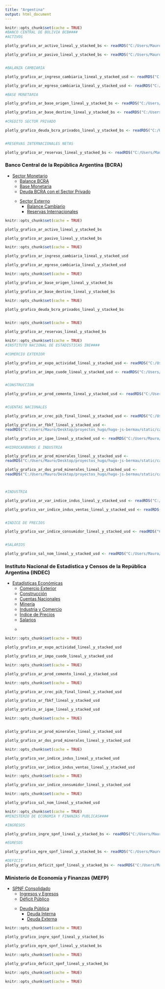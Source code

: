 ```yaml
---
title: "Argentina"
output: html_document
---
```


```r
knitr::opts_chunk$set(cache = TRUE) 
#BANCO CENTRAL DE BOLIVIA BCB####
#ACTIVOS

plotly_grafico_ar_activo_lineal_y_stacked_bs <- readRDS("C:/Users/Mauro/Desktop/proyectos_hugo/hugo-js-bermau/static/cached_plots/argentina/plotly_grafico_ar_activo_lineal_y_stacked_bs.rds")

plotly_grafico_ar_pasivo_lineal_y_stacked_bs <- readRDS("C:/Users/Mauro/Desktop/proyectos_hugo/hugo-js-bermau/static/cached_plots/argentina/plotly_grafico_ar_pasivo_lineal_y_stacked_bs.rds")


#BALANZA CAMBIARIA

plotly_grafico_ar_ingreso_cambiaria_lineal_y_stacked_usd <- readRDS("C:/Users/Mauro/Desktop/proyectos_hugo/hugo-js-bermau/static/cached_plots/argentina/plotly_grafico_ar_ingreso_cambiaria_lineal_y_stacked_usd.rds")

plotly_grafico_ar_egreso_cambiaria_lineal_y_stacked_usd <- readRDS("C:/Users/Mauro/Desktop/proyectos_hugo/hugo-js-bermau/static/cached_plots/argentina/plotly_grafico_ar_egreso_cambiaria_lineal_y_stacked_usd.rds")

#BASE MONETARIA

plotly_grafico_ar_base_origen_lineal_y_stacked_bs <- readRDS("C:/Users/Mauro/Desktop/proyectos_hugo/hugo-js-bermau/static/cached_plots/argentina/plotly_grafico_base_origen_lineal_y_stacked_bs.rds")

plotly_grafico_ar_base_destino_lineal_y_stacked_bs <- readRDS("C:/Users/Mauro/Desktop/proyectos_hugo/hugo-js-bermau/static/cached_plots/argentina/plotly_grafico_base_destino_lineal_y_stacked_bs.rds")
  
#CREDITO SECTOR PRIVADO 

plotly_grafico_deuda_bcra_privados_lineal_y_stacked_bs <- readRDS("C:/Users/Mauro/Desktop/proyectos_hugo/hugo-js-bermau/static/cached_plots/argentina/plotly_grafico_deuda_bcb_privados_lineal_y_stacked_bs.rds")


#RESERVAS INTERNACIONALES NETAS

plotly_grafico_ar_reservas_lineal_y_stacked_bs <- readRDS("C:/Users/Mauro/Desktop/proyectos_hugo/hugo-js-bermau/static/cached_plots/argentina/plotly_grafico_ar_reservas_lineal_y_stacked_bs.rds")

```

### Banco Central de la República Argentina (BCRA)

<ul class="nav nav-tabs" role="tablist">
     <li class="dropdown">
        <a class="dropdown-toggle" data-toggle="dropdown" href="#" aria-expanded="false">
          Sector Monetario <span class="caret"></span></a>
        <ul class="dropdown-menu">
          <li class=""><a href="#balance" data-toggle="tab" aria-expanded="false" aria-controls="first-tab">
          Balance BCRA</a></li>
          <li class=""><a href="#basemon" data-toggle="tab" aria-expanded="false" aria-controls="first-tab">
          Base Monetaria</a></li>
          <li class=""><a href="#deudaint" data-toggle="tab" aria-expanded="false" aria-controls="first-tab">
          Deuda BCRA con el Sector Privado</a></li>
        </ul>
     </li>
     
<ul class="nav nav-tabs" role="tablist">
     <li class="dropdown">
        <a class="dropdown-toggle" data-toggle="dropdown" href="#" aria-expanded="false">
          Sector Externo <span class="caret"></span></a>
        <ul class="dropdown-menu">
          <li class=""><a href="#balanzacamb" data-toggle="tab" aria-expanded="false" aria-controls="second-tab">
          Balance Cambiario</a></li>
          <li class=""><a href="#rin" data-toggle="tab" aria-expanded="false" aria-controls="second-tab">
          Reservas Internacionales</a></li>
        </ul></ul>
     </li>

</ul>
</ul>
<!-- Contenido de las pestañas BCRA -->
<div class="tab-content" id="nav-tabContent">
  <div class="tab-pane fade" id="balance" role="tabpanel" aria-labelledby="balance-tab">
```r

knitr::opts_chunk$set(cache = TRUE)

plotly_grafico_ar_activo_lineal_y_stacked_bs

plotly_grafico_ar_pasivo_lineal_y_stacked_bs

```
  </div>
  
  <div class="tab-pane fade" id="balanzacamb" role="tabpanel" aria-labelledby="balanzacamb-tab">
```r

knitr::opts_chunk$set(cache = TRUE)

plotly_grafico_ar_ingreso_cambiaria_lineal_y_stacked_usd

plotly_grafico_ar_egreso_cambiaria_lineal_y_stacked_usd

``` 
  </div>

  <div class="tab-pane fade" id="basemon" role="tabpanel" aria-labelledby="basemon-tab">
```r

knitr::opts_chunk$set(cache = TRUE)

plotly_grafico_ar_base_origen_lineal_y_stacked_bs

plotly_grafico_ar_base_destino_lineal_y_stacked_bs


``` 
  </div>

  <div class="tab-pane fade" id="deudaint" role="tabpanel" aria-labelledby="deudaint-tab">
```r
    
knitr::opts_chunk$set(cache = TRUE)

plotly_grafico_deuda_bcra_privados_lineal_y_stacked_bs
    

``` 
  </div>

  <div class="tab-pane fade" id="rin" role="tabpanel" aria-labelledby="rin-tab">
```r

knitr::opts_chunk$set(cache = TRUE)

plotly_grafico_ar_reservas_lineal_y_stacked_bs

``` 
  </div>
  
    
</div>


```r
knitr::opts_chunk$set(cache = TRUE) 
#INSTITUTO NACIONAL DE ESTADISTICAS INE####

#COMERCIO EXTERIOR

plotly_grafico_ar_expo_actividad_lineal_y_stacked_usd <- readRDS("C:/Users/Mauro/Desktop/proyectos_hugo/hugo-js-bermau/static/cached_plots/argentina/plotly_grafico_ar_expo_actividad_lineal_y_stacked_usd.rds")

plotly_grafico_ar_impo_cuode_lineal_y_stacked_usd <- readRDS("C:/Users/Mauro/Desktop/proyectos_hugo/hugo-js-bermau/static/cached_plots/argentina/plotly_grafico_ar_impo_cuode_lineal_y_stacked_usd.rds")


#CONSTRUCCION

plotly_grafico_ar_prod_cemento_lineal_y_stacked_usd <- readRDS("C:/Users/Mauro/Desktop/proyectos_hugo/hugo-js-bermau/static/cached_plots/plotly_grafico_ar_prod_cemento_lineal_y_stacked_usd.rds")


#CUENTAS NACIONALES

plotly_grafico_ar_crec_pib_final_lineal_y_stacked_usd <- readRDS("C:/Users/Mauro/Desktop/proyectos_hugo/hugo-js-bermau/static/cached_plots/argentina/plotly_grafico_ar_crec_pib_final_lineal_y_stacked_usd.rds")

plotly_grafico_ar_fbkf_lineal_y_stacked_usd <- 
readRDS("C:/Users/Mauro/Desktop/proyectos_hugo/hugo-js-bermau/static/cached_plots/argentina/plotly_grafico_ar_fbkf_lineal_y_stacked_usd.rds")

plotly_grafico_ar_igae_lineal_y_stacked_usd <- readRDS("C:/Users/Mauro/Desktop/proyectos_hugo/hugo-js-bermau/static/cached_plots/argentina/plotly_grafico_ar_igae_lineal_y_stacked_usd.rds")

#HIDROCARBUROS E INDUSTRIA

plotly_grafico_ar_prod_minerales_lineal_y_stacked_usd <-
readRDS("C:/Users/Mauro/Desktop/proyectos_hugo/hugo-js-bermau/static/cached_plots/argentina/plotly_grafico_ar_prod_minerales_lineal_y_stacked_usd.rds")

plotly_grafico_ar_dos_prod_minerales_lineal_y_stacked_usd <-
readRDS("C:/Users/Mauro/Desktop/proyectos_hugo/hugo-js-bermau/static/cached_plots/argentina/plotly_grafico_ar_dos_prod_minerales_lineal_y_stacked_usd.rds")



#INDUSTRIA

plotly_grafico_ar_var_indice_indus_lineal_y_stacked_usd <- readRDS("C:/Users/Mauro/Desktop/proyectos_hugo/hugo-js-bermau/static/cached_plots/argentina/plotly_grafico_ar_var_indice_indus_lineal_y_stacked_usd.rds")

plotly_grafico_var_indice_indus_ventas_lineal_y_stacked_usd <- readRDS("C:/Users/Mauro/Desktop/proyectos_hugo/hugo-js-bermau/static/cached_plots/argentina/plotly_grafico_var_indice_indus_ventas_lineal_y_stacked_usd.rds")


#INDICE DE PRECIOS

plotly_grafico_var_indice_consumidor_lineal_y_stacked_usd <- readRDS("C:/Users/Mauro/Desktop/proyectos_hugo/hugo-js-bermau/static/cached_plots/argentina/plotly_grafico_var_indice_consumidor_lineal_y_stacked_usd.rds")


#SALARIOS

plotly_grafico_sal_nom_lineal_y_stacked_usd <- readRDS("C:/Users/Mauro/Desktop/proyectos_hugo/hugo-js-bermau/static/cached_plots/argentina/plotly_grafico_sal_nom_lineal_y_stacked_usd.rds")

```

### Instituto Nacional de Estadística y Censos de la República Argentina (INDEC)

<ul class="nav nav-tabs" role="tablist">
     <li class="dropdown">
        <a class="dropdown-toggle" data-toggle="dropdown" href="#" aria-expanded="false">
          Estadísticas Económicas <span class="caret"></span></a>
        <ul class="dropdown-menu">
          <li class=""><a href="#comex" data-toggle="tab" aria-expanded="false" aria-controls="first-tab">
          Comercio Exterior</a></li>
          <li class=""><a href="#constru" data-toggle="tab" aria-expanded="false" aria-controls="first-tab">
          Construcción </a></li>
          <li class=""><a href="#cuentasnac" data-toggle="tab" aria-expanded="false" aria-controls="first-tab">
          Cuentas Nacionales</a></li>
          <li class=""><a href="#hidmin" data-toggle="tab" aria-expanded="false" aria-controls="first-tab">
          Minería</a></li>
          <li class=""><a href="#icomex" data-toggle="tab" aria-expanded="false" aria-controls="first-tab">
          Industria y Comercio</a></li>
          <li class=""><a href="#inpre" data-toggle="tab" aria-expanded="false" aria-controls="first-tab">
          Índice de Precios</a></li>
          <li class=""><a href="#sala" data-toggle="tab" aria-expanded="false" aria-controls="first-tab">
          Salarios</a></li>
        </ul>
     </li>
     
<ul class="nav nav-tabs" role="tablist">
     <li class="dropdown">
        <a class="dropdown-toggle" data-toggle="dropdown" href="#" aria-expanded="false"> <span class="caret"></span></a>
        </ul>
     </li>
</ul>
</ul>

<!-- Contenido de las pestañas INDEC -->

<div class="tab-content" id="nav-tabContent">
  <div class="tab-pane fade" id="comex" role="tabpanel" aria-labelledby="comex-tab">
```r

knitr::opts_chunk$set(cache = TRUE)

plotly_grafico_ar_expo_actividad_lineal_y_stacked_usd

plotly_grafico_ar_impo_cuode_lineal_y_stacked_usd

``` 
  </div>

  <div class="tab-pane fade" id="constru" role="tabpanel" aria-labelledby="constru-tab">
```r

knitr::opts_chunk$set(cache = TRUE)

plotly_grafico_ar_prod_cemento_lineal_y_stacked_usd

``` 
  </div>

  <div class="tab-pane fade" id="cuentasnac" role="tabpanel" aria-labelledby="cuentasnac-tab">
```r

knitr::opts_chunk$set(cache = TRUE)

plotly_grafico_ar_crec_pib_final_lineal_y_stacked_usd

plotly_grafico_ar_fbkf_lineal_y_stacked_usd

plotly_grafico_ar_igae_lineal_y_stacked_usd

``` 
  </div>

  <div class="tab-pane fade" id="hidmin" role="tabpanel" aria-labelledby="hidmin-tab">
```r

knitr::opts_chunk$set(cache = TRUE)


plotly_grafico_ar_prod_minerales_lineal_y_stacked_usd

plotly_grafico_ar_dos_prod_minerales_lineal_y_stacked_usd

``` 
  </div>

  <div class="tab-pane fade" id="icomex" role="tabpanel" aria-labelledby="icomex-tab">
```r

knitr::opts_chunk$set(cache = TRUE)

plotly_grafico_var_indice_indus_lineal_y_stacked_usd

plotly_grafico_var_indice_indus_ventas_lineal_y_stacked_usd

``` 
  </div>

  <div class="tab-pane fade" id="inpre" role="tabpanel" aria-labelledby="inpre-tab">
```r

knitr::opts_chunk$set(cache = TRUE)

plotly_grafico_var_indice_consumidor_lineal_y_stacked_usd

``` 
  </div>
  
  <div class="tab-pane fade" id="sala" role="tabpanel" aria-labelledby="sala-tab">
```r

knitr::opts_chunk$set(cache = TRUE)

plotly_grafico_sal_nom_lineal_y_stacked_usd


``` 
  </div>

</div>

```r
knitr::opts_chunk$set(cache = TRUE) 
#MINISTERIO DE ECONOMIA Y FINANZAS PUBLICAS####

#INGRESOS 

plotly_grafico_ingre_spnf_lineal_y_stacked_bs <- readRDS("C:/Users/Mauro/Desktop/proyectos_hugo/hugo-js-bermau/static/cached_plots/plotly_grafico_ingre_spnf_lineal_y_stacked_bs.rds")

#EGRESOS

plotly_grafico_egre_spnf_lineal_y_stacked_bs <- readRDS("C:/Users/Mauro/Desktop/proyectos_hugo/hugo-js-bermau/static/cached_plots/plotly_grafico_egre_spnf_lineal_y_stacked_bs.rds")

#DEFICIT
plotly_grafico_deficit_spnf_lineal_y_stacked_bs <- readRDS("C:/Users/Mauro/Desktop/proyectos_hugo/hugo-js-bermau/static/cached_plots/plotly_grafico_deficit_spnf_lineal_y_stacked_bs.rds")


```

### Ministerio de Economía y Finanzas (MEFP)

<ul class="nav nav-tabs" role="tablist">
     <li class="dropdown">
        <a class="dropdown-toggle" data-toggle="dropdown" href="#" aria-expanded="false">
          SPNF Consolidado <span class="caret"></span></a>
        <ul class="dropdown-menu">
          <li class=""><a href="#ingregre" data-toggle="tab" aria-expanded="false" aria-controls="first-tab">
          Ingresos y Egresos</a></li>
            <li class=""><a href="#deficitpu" data-toggle="tab" aria-expanded="false" aria-controls="first-tab">
          Déficit Público</a></li>
        </ul>
     </li>
     
<ul class="nav nav-tabs" role="tablist">
     <li class="dropdown">
        <a class="dropdown-toggle" data-toggle="dropdown" href="#" aria-expanded="false">
          Deuda Pública <span class="caret"></span></a>
        <ul class="dropdown-menu">
          <li class=""><a href="#deudainterna" data-toggle="tab" aria-expanded="false" aria-controls="fourth-tab">
          Deuda Interna </a></li>
          <li class=""><a href="#deudaexterna" data-toggle="tab" aria-expanded="false" aria-controls="fourth-tab">
          Deuda Externa </a></li>
        </ul></ul>
     </li>
</ul>
</ul>


<!-- Contenido de las pestañas MECON -->

<div class="tab-content" id="nav-tabContent">
  <div class="tab-pane fade" id="ingregre" role="tabpanel" aria-labelledby="ingregre-tab">
```r

knitr::opts_chunk$set(cache = TRUE)

plotly_grafico_ingre_spnf_lineal_y_stacked_bs

plotly_grafico_egre_spnf_lineal_y_stacked_bs
``` 
  </div>

  <div class="tab-pane fade" id="deficitpu" role="tabpanel" aria-labelledby="deficitpu-tab">
```r

knitr::opts_chunk$set(cache = TRUE)

plotly_grafico_deficit_spnf_lineal_y_stacked_bs

``` 
  </div>

  <div class="tab-pane fade" id="deudainterna" role="tabpanel" aria-labelledby="deudainterna-tab">
```r

knitr::opts_chunk$set(cache = TRUE)

``` 
  </div>

  <div class="tab-pane fade" id="deudaexterna" role="tabpanel" aria-labelledby="deudaexterna-tab">
```r

knitr::opts_chunk$set(cache = TRUE)

``` 
  </div>


</div>